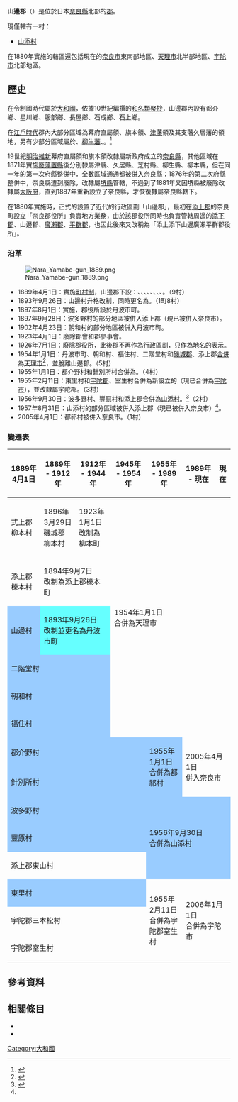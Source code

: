 {{日本郡
| 郡         = 山邊郡
| 日文原名   = 山辺郡
| 平假名     = やまべぐん
| 羅馬字拼音 = Yamabe-gun
| 都道府縣   = 奈良縣
| 支廳       =
| 町         =
| 村         = 1
| 地圖       = [[File:Yamazoe_in_Nara_Prefecture.png|250px]]
}}

'''山邊郡'''（{{jpn|j=山辺郡|hg=やまべぐん|rm=Yamabe gun|f=y}}）是位於日本[[奈良縣|奈良縣]]北部的[[郡_(日本)|郡]]。

現僅轄有一村：
* [[山添村|山添村]]

在1880年實施{{Tsl|ja|郡区町村編制法|郡區町村編製法時}}的轄區還包括現在的[[奈良市|奈良市]]東南部地區、[[天理市|天理市]]北半部地區、[[宇陀市|宇陀市]]北部地區。

== 歷史 ==

在令制國時代屬於[[大和國|大和國]]，依據10世紀編撰的[[和名類聚抄|和名類聚抄]]，山邊郡內設有都介鄉、星川鄉、服部鄉、長屋鄉、石成鄉、石上鄉。

在[[江戶時代|江戶時代]]郡內大部分區域為幕府直屬領、旗本領、[[津藩|津藩]]領及其支藩久居藩的領地，另有少部分區域屬於{{Tsl|ja|芝村藩}}、[[柳生藩|柳生藩]]、{{Tsl|ja|柳本藩}}。<ref>{{Cite web| url=http://www.rekihaku.ac.jp/up-cgi/login.pl?p=param/kyud/db_param| title=舊高舊領取調帳資料庫檢索| publisher=[[國立歷史民俗博物館|國立歷史民俗博物館]]| language=ja| accessdate=2020-10-08| archive-date=2020-08-25| archive-url=https://web.archive.org/web/20200825042351/http://www.rekihaku.ac.jp/up-cgi/login.pl?p=param%2Fkyud%2Fdb_param| dead-url=yes}}</ref>

19世紀[[明治維新|明治維新]]幕府直屬領和旗本領改隸屬新政府成立的[[奈良縣|奈良縣]]，其他區域在1871年實施[[廢藩置縣|廢藩置縣]]後分別隸屬津縣、久居縣、芝村縣、柳生縣、柳本縣，但在同一年的第一次府縣整併中，全數區域通通都被併入奈良縣；1876年的第二次府縣整併中，奈良縣遭到廢除，改隸屬[[堺縣|堺縣]]管轄，不過到了1881年又因堺縣被廢除改隸屬[[大阪府|大阪府]]，直到1887年重新設立了奈良縣，才恢復隸屬奈良縣轄下。

在1880年實施{{Tsl|ja|郡区町村編制法|郡區町村編製法}}時，正式的設置了近代的行政區劃「山邊郡」，最初在[[添上郡|添上郡]]的奈良町設立「奈良郡役所」負責地方業務，由於該郡役所同時也負責管轄周邊的[[添下郡|添下郡]]、山邊郡、[[廣瀨郡|廣瀨郡]]、[[平群郡|平群郡]]，也因此後來又改稱為「添上添下山邊廣瀨平群郡役所」。

=== 沿革 ===

[[File:Nara_Yamabe-gun_1889.png|right]]

* 1889年4月1日：實施[[町村制|町村制]]，山邊郡下設：{{Tsl|ja|丹波市町|丹波市町|山邊村}}、{{Tsl|ja|二階堂村}}、{{Tsl|ja|朝和村}}、{{Tsl|ja|福住村 (奈良県)|福住村 (奈良縣)|福住村}}、{{Tsl|ja|都介野村}}、{{Tsl|ja|東里村 (奈良県山辺郡)|東里村 (奈良縣山邊郡)|東里村}}、{{Tsl|ja|波多野村}}、{{Tsl|ja|豊原村 (奈良県)|豐原村 (奈良縣)|豐原村}}、{{Tsl|ja|針ヶ別所村|針別所村}}。（9村）
* 1893年9月26日：山邊村升格改制，同時更名為{{Tsl|ja|丹波市町}}。（1町8村）
* 1897年8月1日：實施{{tsl|ja|郡制}}，郡役所設於丹波市町。
* 1897年9月28日：波多野村的部分地區被併入添上郡{{Tsl|ja|月ヶ瀬村|月瀨村}}（現已被併入奈良市）。
* 1902年4月23日：朝和村的部分地區被併入丹波市町。
* 1923年4月1日：廢除郡會和郡參事會。
* 1926年7月1日：廢除郡役所，此後郡不再作為行政區劃，只作為地名的表示。
* 1954年1月1日：丹波市町、朝和村、福住村、二階堂村和[[磯城郡|磯城郡]]{{Tsl|ja|柳本町}}、添上郡{{Tsl|ja|櫟本町}}[[市町村合併|合併]]為[[天理市|天理市]]<ref>{{Cite web| url=http://www.city.tenri.nara.jp/shisei/shinogaiyou/shinoayumi/1395193962263.html| title=市のあゆみ| publisher=天理市政府| language=ja| accessdate=2019-09-16| archive-date=2016-03-01| archive-url=https://web.archive.org/web/20160301034020/http://www.city.tenri.nara.jp/shisei/shinogaiyou/shinoayumi/1395193962263.html| dead-url=no}}</ref>，並脫離山邊郡。（5村）
* 1955年1月1日：都介野村和針別所村合併為{{Tsl|ja|都祁村}}。（4村）
* 1955年2月11日：東里村和[[宇陀郡|宇陀郡]]{{Tsl|ja|三本松村}}、室生村合併為新設立的{{Tsl|ja|室生村}}（現已合併為[[宇陀市|宇陀市]]），並改隸屬宇陀郡。（3村）
* 1956年9月30日：波多野村、豐原村和添上郡{{Tsl|ja|東山村_(奈良県)|東山村_(奈良縣)|東山村}}合併為[[山添村|山添村]]。<ref name="Yamazoe">{{Cite web| url=https://www.vill.yamazoe.nara.jp/life/about/enkaku| title=沿革| publisher=山添村公所| language=ja| accessdate=2019-09-17| archive-date=2020-08-07| archive-url=https://web.archive.org/web/20200807233344/https://www.vill.yamazoe.nara.jp/life/about/enkaku| dead-url=no}}</ref>（2村）
* 1957年8月31日：山添村的部分區域被併入添上郡{{Tsl|ja|田原村_(奈良県)|田原村_(奈良縣)|田原村}}（現已被併入奈良市）<ref name="Yamazoe"/>。
* 2005年4月1日：都祁村被併入奈良市。（1村）

=== 變遷表 ===

{|class="wikitable" style="font-size:x-small;"
! 1889年4月1日
! 1889年 - 1912年
! 1912年 - 1944年 
! 1945年 - 1954年 
! 1955年 - 1989年 
! 1989年 - 現在
! 現在
|-
| 式上郡柳本村
| 1896年3月29日<br />磯城郡柳本村
| 1923年1月1日<br />改制為柳本町
| rowspan=6 colspan=4 | 1954年1月1日<br />合併為天理市
|-
| 添上郡櫟本村
| colspan=2 | 1894年9月7日<br />改制為添上郡櫟本町
|-
| style="background-color:#99CCFF;" | 山邊村
| colspan=2 style="background-color:#66FFFF;" | 1893年9月26日<br />改制並更名為丹波市町
|-
| colspan=3 style="background-color:#99CCFF;" | 二階堂村
|-
| colspan=3 style="background-color:#99CCFF;" | 朝和村
|-
| colspan=3 style="background-color:#99CCFF;" | 福住村
|-
| colspan=4 style="background-color:#99CCFF;" | 都介野村
| rowspan=2 style="background-color:#99CCFF;" | 1955年1月1日<br />合併為都祁村
| rowspan=2 colspan=2 | 2005年4月1日<br />併入奈良市
|-
| colspan=4 style="background-color:#99CCFF;" | 針別所村
|-
| colspan=4 style="background-color:#99CCFF;" | 波多野村
| rowspan=3 colspan=3 style="background-color:#99CCFF;" | 1956年9月30日<br />合併為山添村
|-
| colspan=4 style="background-color:#99CCFF;" | 豐原村
|-
| colspan=4 | 添上郡東山村
|-
| colspan=4 style="background-color:#99CCFF;" | 東里村
| rowspan=3 | 1955年2月11日<br />合併為宇陀郡室生村
| rowspan=3 colspan=2 | 2006年1月1日<br />合併為宇陀市
|-
| colspan=4 | 宇陀郡三本松村
|-
| colspan=4 | 宇陀郡室生村
|}

== 參考資料 ==
{{Reflist}}

== 相關條目 ==

* {{Tsl|ja|山辺郡 (千葉県)|山邊郡 (千葉縣)}}
* {{Tsl|ja|山辺郡_(陸奥国)|山邊郡 (陸奧國)}}

{{畿內五國的郡}}
{{奈良縣}}
{{Authority control}}

[[Category:大和國|Category:大和國]]
